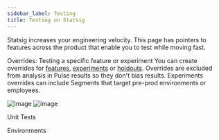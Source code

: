 ```yaml
---
sidebar_label: Testing
title: Testing on Statsig
---
```


Statsig increases your engineering velocity. This page has pointers to features across the product that enable you to test while moving fast. 

Overrides: Testing a specific feature or experiment
You can create overrides for [features](https://docs.statsig.com/feature-gates/overrides#adding-an-override), [experiments](https://docs.statsig.com/experiments-plus/overrides) or [holdouts](https://docs.statsig.com/holdouts). Overrides are excluded from analysis in Pulse results so they don't bias results. Experiments overrides can include Segments that target pre-prod environments or employees.

![image](https://user-images.githubusercontent.com/31516123/184234368-3d714df2-d6f2-4c72-8b45-81f46d5597cc.png)
![image](https://user-images.githubusercontent.com/31516123/184234596-3099e18b-69c3-4885-9e04-06b4ba1e6fb6.png)


Unit Tests

 Environments 
